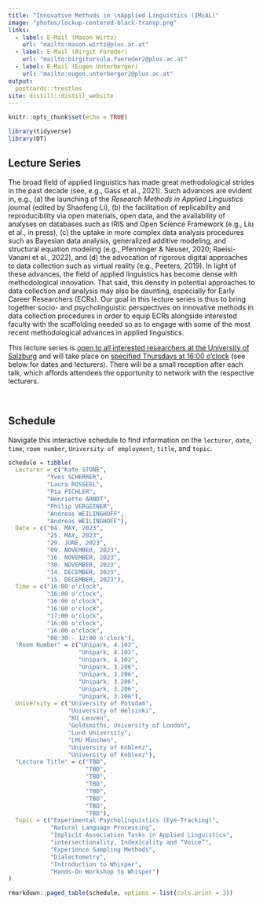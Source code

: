 ```yaml
---
title: "Innovative Methods in \nApplied Linguistics (IMiAL)"
image: "photos/lockup-centered-black-transp.png"
links:
  - label: E-Mail (Mason Wirtz)
    url: "mailto:mason.wirtz@plus.ac.at"
  - label: E-Mail (Birgit Füreder)
    url: "mailto:birgitursula.fuereder2@plus.ac.at"
  - label: E-Mail (Eugen Unterberger)
    url: "mailto:eugen.unterberger2@plus.ac.at"
output:
  postcards::trestles
site: distill::distill_website
---
```



```r

knitr::opts_chunk$set(echo = TRUE)

library(tidyverse)
library(DT)

```


## Lecture Series

The broad field of applied linguistics has made great methodological strides in the past decade (see, e.g., Gass et al., 2021). Such advances are evident in, e.g., (a) the launching of the *Research Methods in Applied Linguistics* journal (edited by Shaofeng Li), (b) the facilitation of replicability and reproducibility via open materials, open data, and the availability of analyses on databases such as IRIS and Open Science Framework (e.g., Liu et al., in press), (c) the uptake in more complex data analysis procedures such as Bayesian data analysis, generalized additive modeling, and structural equation modeling (e.g., Pfenninger & Neuser, 2020; Raeisi-Vanani et al., 2022), and (d) the advocation of rigorous digital approaches to data collection such as virtual reality (e.g., Peeters, 2019). In light of these advances, the field of applied linguistics has become dense with methodological innovation. That said, this density in potential approaches to data collection and analysis may also be daunting, especially for Early Career Researchers (ECRs). Our goal in this lecture series is thus to bring together socio- and psycholinguistic perspectives on innovative methods in data collection procedures in order to equip ECRs alongside interested faculty with the scaffolding needed so as to engage with some of the most recent methodological advances in applied linguistics.

This lecture series is <u>open to all interested researchers at the University of Salzburg</u> and will take place on <u>specified Thursdays at 16:00 o’clock</u> (see below for dates and lecturers). There will be a small reception after each talk, which affords attendees the opportunity to network with the respective lecturers. 

<br>


## Schedule 

Navigate this interactive schedule to find information on the `lecturer`, `date`, `time`, `room number`, `University of employment`, `title`, and `topic`. 

```r

schedule = tibble(
  Lecturer = c("Kate STONE", 
           "Yves SCHERRER", 
           "Laura ROSSEEL", 
           "Pia PICHLER", 
           "Henriette ARNDT", 
           "Philip VERGEINER", 
           "Andreas WEILINGHOFF", 
           "Andreas WEILINGHOFF"), 
  Date = c("04. MAY, 2023", 
           "25. MAY, 2023", 
           "29. JUNE, 2023", 
           "09. NOVEMBER, 2023", 
           "16. NOVEMBER, 2023", 
           "30. NOVEMBER, 2023", 
           "14. DECEMBER, 2023", 
           "15. DECEMBER, 2023"), 
  Time = c("16:00 o'clock", 
           "16:00 o'clock", 
           "16:00 o'clock", 
           "16:00 o'clock", 
           "17:00 o'clock", 
           "16:00 o'clock", 
           "16:00 o'clock",
           "08:30 - 12:00 o'clock"),
  "Room Number" = c("Unipark, 4.102", 
                    "Unipark, 4.102", 
                    "Unipark, 4.102", 
                    "Unipark, 3.206", 
                    "Unipark, 3.206", 
                    "Unipark, 3.206", 
                    "Unipark, 3.206", 
                    "Unipark, 3.206"),
  University = c("University of Potsdam", 
                 "University of Helsinki", 
                 "KU Leuven", 
                 "Goldsmiths, University of London", 
                 "Lund University", 
                 "LMU München", 
                 "University of Koblenz", 
                 "University of Koblenz"), 
  "Lecture Title" = c("TBD", 
                      "TBD", 
                      "TBD", 
                      "TBD", 
                      "TBD", 
                      "TBD", 
                      "TBD", 
                      "TBD"),
  Topic = c("Experimental Psycholinguistics (Eye-Tracking)", 
            "Natural Language Processing", 
            "Implicit Association Tasks in Applied Linguistics", 
            "intersectionality, Indexicality and “Voice”", 
            "Experience Sampling Methods", 
            "Dialectometry", 
            "Introduction to Whisper", 
            "Hands-On Workshop to Whisper")
)

rmarkdown::paged_table(schedule, options = list(cols.print = 3))

```


<br>
<br>
<br>
